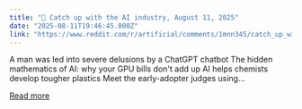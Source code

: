 ```yaml
---
title: "🚨 Catch up with the AI industry, August 11, 2025"
date: "2025-08-11T19:46:45.000Z"
link: "https://www.reddit.com/r/artificial/comments/1mnn345/catch_up_with_the_ai_industry_august_11_2025/"
---
```


A man was led into severe delusions by a ChatGPT chatbot
 The hidden mathematics of AI: why your GPU bills don't add up
 AI helps chemists develop tougher plastics
 Meet the early-adopter judges using...

[Read more](https://www.reddit.com/r/artificial/comments/1mnn345/catch_up_with_the_ai_industry_august_11_2025/)
